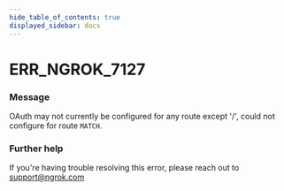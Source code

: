 ```yaml
---
hide_table_of_contents: true
displayed_sidebar: docs
---
```



# ERR_NGROK_7127

### Message

OAuth may not currently be configured for any route except '/', could not configure for route `MATCH`.

<ErrorDetails error="err_ngrok_7127" />

### Further help

If you're having trouble resolving this error, please reach out to [support@ngrok.com](mailto:support@ngrok.com?subject=Help%20with%20ERR_NGROK_7127)


